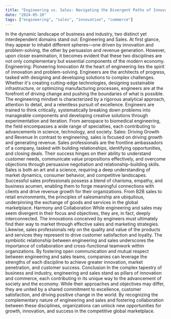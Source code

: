 ```yaml
---
title: "Engineering vs. Sales: Navigating the Divergent Paths of Innovation and Commerce"
date: "2024-05-10"
tags: ["engineering", "sales", "innovation", "commerce"]
---
```


In the dynamic landscape of business and industry, two distinct yet interdependent domains stand out: Engineering and Sales. At first glance, they appear to inhabit different spheres—one driven by innovation and problem-solving, the other by persuasion and revenue generation. However, upon closer examination, it becomes evident that these two disciplines are not only complementary but essential components of the modern economy.
Engineering: Pioneering Innovation
At the heart of engineering lies the spirit of innovation and problem-solving. Engineers are the architects of progress, tasked with designing and developing solutions to complex challenges. Whether it's creating cutting-edge technologies, designing sustainable infrastructure, or optimizing manufacturing processes, engineers are at the forefront of driving change and pushing the boundaries of what is possible.
The engineering mindset is characterized by a rigorous analytical approach, attention to detail, and a relentless pursuit of excellence. Engineers are trained to think critically, systematically breaking down problems into manageable components and developing creative solutions through experimentation and iteration. From aerospace to biomedical engineering, the field encompasses a wide range of specialties, each contributing to advancements in science, technology, and society.
Sales: Driving Growth and Revenue
In contrast to engineering, sales is focused on driving growth and generating revenue. Sales professionals are the frontline ambassadors of a company, tasked with building relationships, identifying opportunities, and closing deals. Their success hinges on their ability to understand customer needs, communicate value propositions effectively, and overcome objections through persuasive negotiation and relationship-building skills.
Sales is both an art and a science, requiring a deep understanding of market dynamics, consumer behavior, and competitive landscapes. Successful sales professionals possess a blend of charisma, empathy, and business acumen, enabling them to forge meaningful connections with clients and drive revenue growth for their organizations. From B2B sales to retail environments, the principles of salesmanship are ubiquitous, underpinning the exchange of goods and services in the global marketplace.
Harmony and Collaboration
While engineering and sales may seem divergent in their focus and objectives, they are, in fact, deeply interconnected. The innovations conceived by engineers must ultimately find their way to market through effective sales and marketing strategies. Likewise, sales professionals rely on the quality and value of the products and services they represent to drive customer satisfaction and loyalty.
The symbiotic relationship between engineering and sales underscores the importance of collaboration and cross-functional teamwork within organizations. By fostering open communication and mutual respect between engineering and sales teams, companies can leverage the strengths of each discipline to achieve greater innovation, market penetration, and customer success.
Conclusion
In the complex tapestry of business and industry, engineering and sales stand as pillars of innovation and commerce, each contributing in its unique way to the advancement of society and the economy. While their approaches and objectives may differ, they are united by a shared commitment to excellence, customer satisfaction, and driving positive change in the world.
By recognizing the complementary nature of engineering and sales and fostering collaboration between these disciplines, organizations can unlock new opportunities for growth, innovation, and success in the competitive global marketplace.
